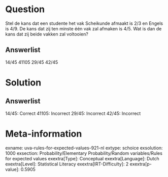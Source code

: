 Question
========

Stel de kans dat een studente het vak Scheikunde afmaakt is 2/3 en
Engels is 4/9. De kans dat zij ten minste één vak zal afmaken is 4/5.
Wat is dan de kans dat zij beide vakken zal voltooien?

Answerlist
----------

14/45
41105
29/45
42/45

Solution
========

Answerlist
----------

14/45: Correct
41105: Incorrect
29/45: Incorrect
42/45: Incorrect

Meta-information
================
exname: uva-rules-for-expected-values-921-nl
extype: schoice
exsolution: 1000
exsection: Probability/Elementary Probability/Random variables/Rules for expected values
exextra[Type]: Conceptual
exextra[Language]: Dutch
exextra[Level]: Statistical Literacy
exextra[IRT-Difficulty]: 2
exextra[p-value]: 0.5905
